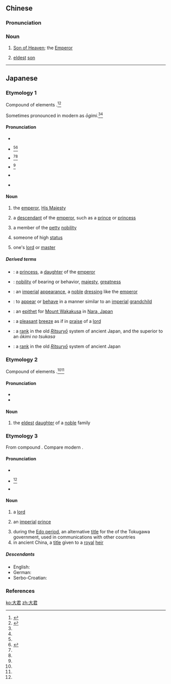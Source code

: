 ==Chinese==
{{zh-forms}}

===Pronunciation===
{{zh-pron
|m=dàjūn
|cat=n
}}

===Noun===
{{zh-noun}}

# {{lb|zh|literary}} [[Son of Heaven]]; the [[Emperor]]
# {{lb|zh|literary}} [[eldest]] [[son]]

----

==Japanese==

===Etymology 1===
{{ja-kanjitab|yomi=k|おお|きみ}}
Compound of {{etyl|ojp|ja|sort=おおきみ}} elements {{compound|lang=ja|sort=おおきみ|大|tr1=ō|t1=great, big, large|君|tr2=kimi|t2=lord, lady}}.<ref name="KDJ">{{R:Kokugo Dai Jiten}}</ref><ref name="DJR">{{R:Daijirin}}</ref>

Sometimes pronounced in modern {{etyl|ja|-}} as ''ōgimi''.<ref name="KDJ"/><ref name="DJR"/> {{rendaku2|sort=おおきみ|kimi|gimi}}

====Pronunciation====
* {{l|ja|sc=Latn|訓読み|Kun'yomi}}
* {{ja-accent-common|n|お|おき|み}}<ref name="DJR"/><ref name="SMK">{{R:Shinmeikai5}}</ref>
* {{ja-accent-common|h|お|おきみ}}<ref name="DJR"/><ref name="SMK"/>
* {{ja-accent-common|a|お|おきみ}}<ref name="SMK"/>
* {{IPA|lang=ja|[o̞ːkimi]}} {{qualifier|standard, traditional}}
* {{IPA|lang=ja|[o̞ːɡimi]}} {{qualifier|non-standard, modern}}

====Noun====
{{ja-noun|おおきみ|hhira=おほきみ}}

# {{lb|ja|sort=おおきみ|honorific}} the [[emperor]], [[His Majesty]]
# {{lb|ja|sort=おおきみ|honorific}} a [[descendant]] of the [[emperor]], such as a [[prince]] or [[princess]]
# {{lb|ja|sort=おおきみ|honorific}} a member of the [[petty]] [[nobility]]
# {{lb|ja|sort=おおきみ|honorific}} someone of high [[status]]
# {{lb|ja|sort=おおきみ|honorific}} one's [[lord]] or [[master]]

=====Derived terms=====
{{der-top}}
* {{ja-l|大君女|おおきみおんな|ōkimi onna}}: a [[princess]], a [[daughter]] of the [[emperor]]
* {{ja-l|大君気色|おおきみけしき|ōkimi keshiki}}: [[nobility]] of bearing or behavior, [[majesty]], [[greatness]]
* {{ja-l|大君姿|おおきみすがた|ōkimi sugata}}: an [[imperial]] [[appearance]], a [[noble]] [[dressing]] like the [[emperor]]
* {{ja-l|大君だつ|おおきみだつ|ōkimi-datsu}}: to [[appear]] or [[behave]] in a manner similar to an [[imperial]] [[grandchild]]
* {{ja-l|大君の|おおきみの|ōkimi no}}: an [[epithet]] for [[w:Mount_Wakakusa|Mount Wakakusa]] in [[w:Nara,_Nara|Nara, Japan]]
* {{ja-l|大君の風|おおきみのかぜ|ōkimi no kaze}}: a [[pleasant]] [[breeze]] as if in [[praise]] of a [[lord]]
* {{ja-l|正親正|おおきみのかみ|ōkimi no kami}}: a [[rank]] in the old [[w:Ritsuryō|''Ritsuryō'']] system of ancient Japan, and the superior to an ''ōkimi no tsukasa''
* {{ja-l|正親司|おおきみのつかさ|ōkimi no tsukasa}}: a [[rank]] in the old [[w:Ritsuryō|''Ritsuryō'']] system of ancient Japan
{{der-bottom}}

===Etymology 2===
{{ja-kanjitab|yomi=k|おおい|きみ|k2=ぎみ}}
Compound of {{etyl|ojp|ja|sort=おおいぎみ}} elements {{compound|lang=ja|sort=おおいぎみ|大|tr1=ōi|t1=great, big, large|君|tr2=kimi||lord, lady}}.<ref name="KDJ"/><ref name="DJR"/> {{rendaku2|sort=おおいぎみ|kimi|gimi}}

====Pronunciation====
* {{l|ja|sc=Latn|訓読み|Kun'yomi}}
* {{IPA|lang=ja|[o̞ːiɡimi]}}

====Noun====
{{ja-noun|おおいぎみ|hhira=おほいぎみ}}

# {{lb|ja|sort=おおいぎみ|obsolete|honorific}} the [[eldest]] [[daughter]] of a [[noble]] family

===Etymology 3===
{{ja-kanjitab|yomi=o|たい|くん}}
From {{etyl|ltc|ja|sort=たいくん}} compound {{m|ltc|大君|tr=dajH kjun||great lord}}. Compare modern {{cog|cmn|大君|tr=dàjūn||emperor, lord; god, divinity; eldest son}}.

====Pronunciation====
* {{l|ja|sc=Latn|音読み|On'yomi}}
* {{ja-accent-common|a|た|いくん}}<ref name="DJR"/>
* {{IPA|lang=ja|[ta̠ikɯ̃ᵝɴ]}}

====Noun====
{{ja-noun|たいくん}}

# {{lb|ja|sort=たいくん|honorific}} a [[lord]]
# {{lb|ja|sort=たいくん|honorific}} an [[imperial]] [[prince]]
# during the [[w:Edo period|Edo period]], an alternative [[title]] for the {{m|ja|将軍|tr=shōgun}} of the Tokugawa government, used in communications with other countries
# in ancient China, a [[title]] given to a [[royal]] [[heir]]

=====Descendants=====
* English: {{l|en|tycoon}}
* German: {{l|de|Tycoon}}
* Serbo-Croatian: {{l|sh|tajkun}}

===References===
<references/>

[[ko:大君]]
[[zh:大君]]
